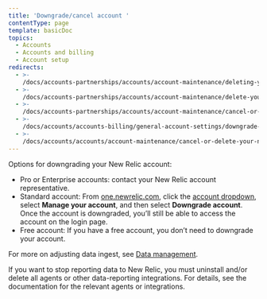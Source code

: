 ```yaml
---
title: 'Downgrade/cancel account '
contentType: page
template: basicDoc
topics:
  - Accounts
  - Accounts and billing
  - Account setup
redirects:
  - >-
    /docs/accounts-partnerships/accounts/account-maintenance/deleting-your-new-relic-account
  - >-
    /docs/accounts-partnerships/accounts/account-maintenance/delete-your-new-relic-account
  - >-
    /docs/accounts-partnerships/accounts/account-maintenance/cancel-or-delete-your-new-relic-account
  - >-
    /docs/accounts/accounts-billing/general-account-settings/downgrade-cancel-account
  - >-
    /docs/accounts/accounts/account-maintenance/cancel-or-delete-your-new-relic-account
---
```


Options for downgrading your New Relic account:

* Pro or Enterprise accounts: contact your New Relic account representative.
* Standard account: From [one.newrelic.com](https://one.newrelic.com/), click the [account dropdown](/docs/using-new-relic/welcome-new-relic/get-started/glossary#account-dropdown), select **Manage your account**, and then select **Downgrade account**. Once the account is downgraded, you’ll still be able to access the account on the login page.
* Free account: If you have a free account, you don’t need to downgrade your account.

For more on adjusting data ingest, see [Data management](/docs/telemetry-data-platform/get-data-new-relic/manage-data/manage-your-data).

If you want to stop reporting data to New Relic, you must uninstall and/or delete all agents or other data-reporting integrations. For details, see the documentation for the relevant agents or integrations.

